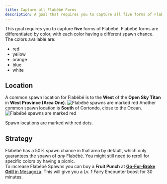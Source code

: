 ```yaml
---
title: Capture all Flabébé Forms
description: A goal that requires you to capture all five forms of Flabébé
---
```



This goal requires you to capture **five** forms of Flabébé.
Flabébé forms are differentiated by color, with each color having a different spawn chance.
The colors available are:

- red
- yellow
- orange
- blue
- white

## Location

A common spawn location for Flabébé is to the **West** of the **Open Sky Titan** in **West Province (Area One)**.
![Flabébé spawns are marked red](/catch/flabebe-spawns.png)
Another common spawn location is **South** of Cortondo, close to the Ocean.
![Flabébé spawns are marked red](/catch/flabebe-spawns-2.png)

<Aside type="note">Spawn locations are marked with red dots.</Aside>

## Strategy

Flabébé has a 50% spawn chance in that area by default, which only guarantees the spawn of _any_ Flabébé.
You might still need to reroll for specific colors by having a picnic.<br />
To increase Flabébé Spawns you can buy a **Fruit Punch** at [**Go-For-Broke Grill** in Mesagoza](https://mapgenie.io/pokemon-scarlet-violet/maps/paldea-region?locationIds=217824).
This will give you a Lv. 1 Fairy Encounter boost for 30 minutes.
